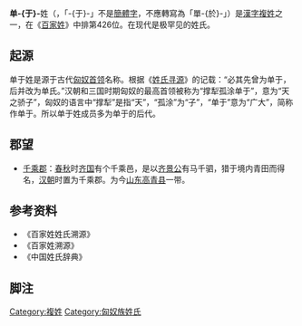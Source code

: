 {{姓氏
|姓氏=单于
|显示=单-{于}-
|繁體=單于
|簡體=单于
|拼音=Chányú
|注音={{Pinyin2zhuyin|Chán}}{{Pinyin2zhuyin|yú}}
|中国大陆=Chanyu
|南京官話=Chang<sup>2</sup> ü<sup>2</sup>
|台湾=Da-yu
|香港=Sin4-jyu4
|澳门=Sin4-jyu4
|新加坡=Ta-yu
|马来西亚=Da-yu
|越南=Diền Vu
|韩国=
|反切=
|同音字=蟬盂
|堂号=
|郡望=[[千乘郡|千乘郡]]
}}

'''单-{于}-'''姓（{{標音 |字=單-{于}- |繁= |简= |拼音=Chányú |南京=Chang2 ü2 |注音=ㄔㄢˊ  ㄩˊ |粤拼=Sin4jyu4 |中古= |反切=市連切,羽俱 |同音字=蟬盂}}，「-{于}-」不是[[簡體字|簡體字]]，不應轉寫為「單-{於}-」）是[[漢字姓氏|漢字]][[複姓|複姓]]之一，在《[[百家姓|百家姓]]》中排第426位。在现代是极罕见的姓氏。

== 起源 ==
单于姓是源于古代[[匈奴|匈奴]][[首领|首领]]名称。根据《[[姓氏寻源|姓氏寻源]]》的记载：“必其先曾为单于，后并改为单氏。”汉朝和三国时期匈奴的最高首领被称为“撑犁孤涂单于”，意为“天之骄子”，匈奴的语言中“撑犁”是指“天”，“孤涂”为“子”，“单于”意为“广大”，简称作单于。所以单于姓成员多为单于的后代。

== 郡望 ==
*[[千乘郡|千乘郡]]：[[春秋|春秋]]时[[齐国|齐国]]有个千乘邑，是以[[齐景公|齐景公]]有马千驷，猎于境内青田而得名，[[汉朝|汉朝]]时置为千乘郡。为今[[山东|山东]][[高青县|高青县]]一带。

== 参考资料 ==
{{Reflist|2}}
*《百家姓姓氏溯源》
*《百家姓溯源》
*《中国姓氏辞典》

==脚注==
<references group="注释"/>

{{surname-stub}}

{{DEFAULTSORT:Chanyu單于}}

[[Category:複姓|Category:複姓]]
[[Category:匈奴族姓氏|Category:匈奴族姓氏]]